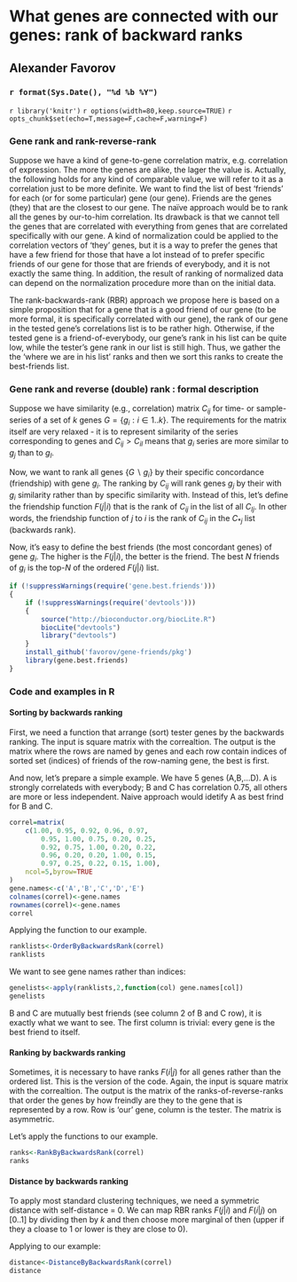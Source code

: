 What genes are connected with our genes: rank of backward ranks
========================================================

Alexander Favorov  
-----------------------------------------------

### `r format(Sys.Date(), "%d %b %Y")` 

`r library('knitr')`
`r options(width=80,keep.source=TRUE)`
`r opts_chunk$set(echo=T,message=F,cache=F,warning=F)`
<!-- cache is off, we save all the neccessary things in Rda -->


### Gene rank and rank-reverse-rank

Suppose we have a kind of gene-to-gene correlation matrix, e.g. correlation of expression. The more the genes are alike, the lager the value is. Actually, the following holds for any kind of comparable value, we will refer to it as a correlation just to be more definite. We want to find the list of best 'friends' for each (or for some particular) gene (our gene). Friends are the genes (they) that are the closest to our gene. The naïve approach would be to rank all the genes by our-to-him correlation. Its drawback is that we cannot tell the genes that are correlated with everything from genes that are correlated specifically with our gene. A kind of normalization could be applied to the correlation vectors of ‘they’ genes, but it is a way to prefer the genes that have a few friend for those that have a lot instead of to prefer specific friends of our gene for those that are friends of everybody, and it is not exactly the same thing. In addition, the result of ranking of normalized data can depend on the normalization procedure more than on the initial data.

The rank-backwards-rank (RBR) approach we propose here is based on a simple proposition that for a gene that is a good friend of our gene (to be more formal, it is specifically correlated with our gene), the rank of our gene in the tested gene's correlations list is to be rather high. Otherwise, if the tested gene is a friend-of-everybody, our gene's rank in his list can be quite low, while the tester's gene rank in our list is still high. Thus, we gather the the 'where we are in his list' ranks and then we sort this ranks to create the best-friends list.


### Gene rank and reverse (double) rank : formal description

Suppose we have similarity (e.g., correlation) matrix $C_{ij}$ for time- or sample- series of a set of $k$ genes $G=\{g_i: i\in1..k\}$. The requirements for the matrix itself are very relaxed - it is to represent similarity of the series corresponding to genes and $C_{ij}\gt C_{il}$ means that $g_i$ series are more similar to $g_j$ than to $g_l$.

Now, we want to rank all genes $\{G \backslash g_i\}$ by their specific concordance (friendship) with gene $g_i$. The ranking by $C_{ij}$ will rank genes $g_j$ by their with $g_i$ similarity rather than by specific similarity with. Instead of this, let's define the friendship function $F(j|i)$ that is the rank of $C_{ij}$ in the list of all $C_{lj}$. In other words, the friendship function of $j$ to $i$ is the rank of $C_{ij}$ in the $C_{*j}$ list (backwards rank).

Now, it's easy to define the best friends (the most concordant genes) of gene $g_i$. The higher is the $F(j|i)$, the better is the friend. The best $N$ friends of $g_i$ is the top-$N$ of the ordered $F(j|i)$ list.

```{r source, echo=FALSE}
if (!suppressWarnings(require('gene.best.friends')))
{
	if (!suppressWarnings(require('devtools')))
	{
		source("http://bioconductor.org/biocLite.R")
		biocLite("devtools")
		library("devtools")
	}
	install_github('favorov/gene-friends/pkg')
	library(gene.best.friends)
}
```

### Code and examples in R

#### Sorting by backwards ranking

First, we need a function that arrange (sort) tester genes by the backwards ranking. The input is square matrix with the correaltion. The output is the matrix where the rows are named by genes and each row contain indices of sorted set (indices) of friends of the row-naming gene, the best is first.

And now, let's prepare a simple example. We have 5 genes (A,B,...D). A is strongly correlateds with everybody; B and C has correlation 0.75, all others are more or less independent. Naive approach would idetify A as best frind for B and C.

```{r}
correl=matrix(
	c(1.00, 0.95, 0.92, 0.96, 0.97,
		0.95, 1.00, 0.75, 0.20, 0.25,
		0.92, 0.75, 1.00, 0.20, 0.22,
		0.96, 0.20, 0.20, 1.00, 0.15,
		0.97, 0.25, 0.22, 0.15, 1.00),
	ncol=5,byrow=TRUE
)
gene.names<-c('A','B','C','D','E')
colnames(correl)<-gene.names
rownames(correl)<-gene.names
correl
```

Applying the function to our example.

```{r}
ranklists<-OrderByBackwardsRank(correl)
ranklists
```

We want to see gene names rather than indices:

```{r}
genelists<-apply(ranklists,2,function(col) gene.names[col])
genelists
```

B and C are mutually best friends (see column 2 of B and C row), it is exactly what we want to see. The first column is trivial: every gene is the best friend to itself. 

#### Ranking by backwards ranking

Sometimes, it is necessary to have ranks $F(i|j)$ for all genes rather than the ordered list. This is the version of the code.
Again, the input is square matrix with the correaltion. The output is the matrix of the ranks-of-reverse-ranks that order the genes by how freindly are they to the gene that is represented by a row. Row is 'our' gene, column is the tester. The matrix is asymmetric.

Let's apply the functions to our example.

```{r}
ranks<-RankByBackwardsRank(correl)
ranks
```

#### Distance by backwards ranking

To apply most standard clustering techniques, we need a symmetric distance with self-distance = 0. We can map RBR ranks $F(j|i)$ and $F(i|j)$ on $[0..1]$ by dividing then by $k$ and then choose more marginal of then (upper if they a cloase to 1 or lower is they are close to 0).

Applying to our example:

```{r}
distance<-DistanceByBackwardsRank(correl)
distance
```

